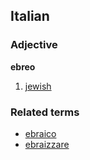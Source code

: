 ==Italian==
===Adjective===
'''ebreo'''

#[[jewish]]

===Related terms===
*[[ebraico]]
*[[ebraizzare]]